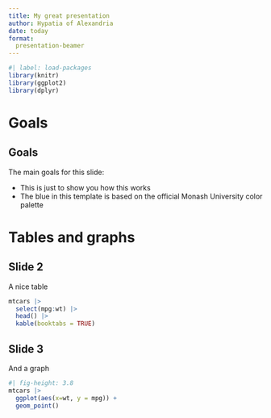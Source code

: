 ```yaml
---
title: My great presentation
author: Hypatia of Alexandria
date: today
format:
  presentation-beamer
---
```


```r
#| label: load-packages
library(knitr)
library(ggplot2)
library(dplyr)
```

# Goals

## Goals

The main goals for this slide:

- This is just to show you how this \emph{template} works
- The blue in this template is based on the official Monash University color palette

# Tables and graphs

## Slide 2

A nice table

```r
mtcars |>
  select(mpg:wt) |>
  head() |>
  kable(booktabs = TRUE)
```

## Slide 3

And a graph

```r
#| fig-height: 3.8
mtcars |>
  ggplot(aes(x=wt, y = mpg)) +
  geom_point()
```
